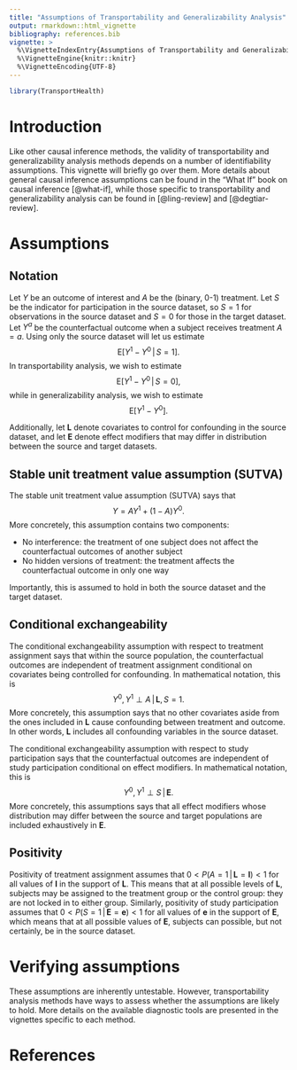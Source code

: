 ```yaml
---
title: "Assumptions of Transportability and Generalizability Analysis"
output: rmarkdown::html_vignette
bibliography: references.bib
vignette: >
  %\VignetteIndexEntry{Assumptions of Transportability and Generalizability Analysis}
  %\VignetteEngine{knitr::knitr}
  %\VignetteEncoding{UTF-8}
---
```



```r
library(TransportHealth)
```

\newcommand{\given}{\,|\,}
\newcommand{\E}{\mathrm{E}}

# Introduction

Like other causal inference methods, the validity of transportability and generalizability analysis methods depends on a number of identifiability assumptions. This vignette will briefly go over them. More details about general causal inference assumptions can be found in the "What If" book on causal inference [@what-if], while those specific to transportability and generalizability analysis can be found in [@ling-review] and [@degtiar-review].

# Assumptions

## Notation

Let $Y$ be an outcome of interest and $A$ be the (binary, 0-1) treatment. Let $S$ be the indicator for participation in the source dataset, so $S = 1$ for observations in the source dataset and $S = 0$ for those in the target dataset. Let $Y^a$ be the counterfactual outcome when a subject receives treatment $A = a$. Using only the source dataset will let us estimate
$$\E[Y^1 - Y^0 \given S = 1].$$
In transportability analysis, we wish to estimate
$$\E[Y^1 - Y^0 \given S = 0],$$
while in generalizability analysis, we wish to estimate
$$\E[Y^1 - Y^0].$$

Additionally, let $\mathbf{L}$ denote covariates to control for confounding in the source dataset, and let $\mathbf{E}$ denote effect modifiers that may differ in distribution between the source and target datasets.

## Stable unit treatment value assumption (SUTVA)

The stable unit treatment value assumption (SUTVA) says that
$$Y = AY^1 + (1-A)Y^0.$$
More concretely, this assumption contains two components:

 - No interference: the treatment of one subject does not affect the counterfactual outcomes of another subject
 - No hidden versions of treatment: the treatment affects the counterfactual outcome in only one way
 
Importantly, this is assumed to hold in both the source dataset and the target dataset.
 
## Conditional exchangeability

The conditional exchangeability assumption with respect to treatment assignment says that within the source population, the counterfactual outcomes are independent of treatment assignment conditional on covariates being controlled for confounding. In mathematical notation, this is
$$Y^0, Y^1 \perp A \given \mathbf{L}, S = 1.$$
More concretely, this assumption says that no other covariates aside from the ones included in $\mathbf{L}$ cause confounding between treatment and outcome. In other words, $\mathbf{L}$ includes all confounding variables in the source dataset.

The conditional exchangeability assumption with respect to study participation says that the counterfactual outcomes are independent of study participation conditional on effect modifiers. In mathematical notation, this is
$$Y^0, Y^1 \perp S \given \mathbf{E}.$$
More concretely, this assumptions says that all effect modifiers whose distribution may differ between the source and target populations are included exhaustively in $\mathbf{E}$.

## Positivity

Positivity of treatment assignment assumes that $0 < P(A = 1 \given \mathbf{L} = \mathbf{l}) < 1$ for all values of $\mathbf{l}$ in the support of $\mathbf{L}$. This means that at all possible levels of $\mathbf{L}$, subjects may be assigned to the treatment group or the control group: they are not locked in to either group. Similarly, positivity of study participation assumes that $0 < P(S = 1 \given \mathbf{E} = \mathbf{e}) < 1$ for all values of $\mathbf{e}$ in the support of $\mathbf{E}$, which means that at all possible values of $\mathbf{E}$, subjects can possible, but not certainly, be in the source dataset.

# Verifying assumptions

These assumptions are inherently untestable. However, transportability analysis methods have ways to assess whether the assumptions are likely to hold. More details on the available diagnostic tools are presented in the vignettes specific to each method.

# References

::: {#refs}
:::